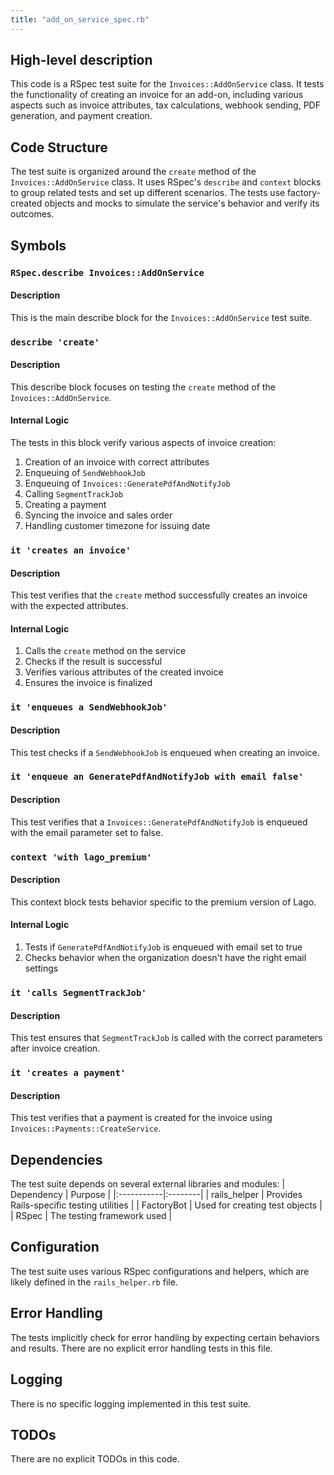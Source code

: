 ```yaml
---
title: "add_on_service_spec.rb"
---
```


## High-level description
This code is a RSpec test suite for the `Invoices::AddOnService` class. It tests the functionality of creating an invoice for an add-on, including various aspects such as invoice attributes, tax calculations, webhook sending, PDF generation, and payment creation.

## Code Structure
The test suite is organized around the `create` method of the `Invoices::AddOnService` class. It uses RSpec's `describe` and `context` blocks to group related tests and set up different scenarios. The tests use factory-created objects and mocks to simulate the service's behavior and verify its outcomes.

## Symbols

### `RSpec.describe Invoices::AddOnService`
#### Description
This is the main describe block for the `Invoices::AddOnService` test suite.

### `describe 'create'`
#### Description
This describe block focuses on testing the `create` method of the `Invoices::AddOnService`.

#### Internal Logic
The tests in this block verify various aspects of invoice creation:
1. Creation of an invoice with correct attributes
2. Enqueuing of `SendWebhookJob`
3. Enqueuing of `Invoices::GeneratePdfAndNotifyJob`
4. Calling `SegmentTrackJob`
5. Creating a payment
6. Syncing the invoice and sales order
7. Handling customer timezone for issuing date

### `it 'creates an invoice'`
#### Description
This test verifies that the `create` method successfully creates an invoice with the expected attributes.

#### Internal Logic
1. Calls the `create` method on the service
2. Checks if the result is successful
3. Verifies various attributes of the created invoice
4. Ensures the invoice is finalized

### `it 'enqueues a SendWebhookJob'`
#### Description
This test checks if a `SendWebhookJob` is enqueued when creating an invoice.

### `it 'enqueue an GeneratePdfAndNotifyJob with email false'`
#### Description
This test verifies that a `Invoices::GeneratePdfAndNotifyJob` is enqueued with the email parameter set to false.

### `context 'with lago_premium'`
#### Description
This context block tests behavior specific to the premium version of Lago.

#### Internal Logic
1. Tests if `GeneratePdfAndNotifyJob` is enqueued with email set to true
2. Checks behavior when the organization doesn't have the right email settings

### `it 'calls SegmentTrackJob'`
#### Description
This test ensures that `SegmentTrackJob` is called with the correct parameters after invoice creation.

### `it 'creates a payment'`
#### Description
This test verifies that a payment is created for the invoice using `Invoices::Payments::CreateService`.

## Dependencies
The test suite depends on several external libraries and modules:
| Dependency | Purpose |
|:-----------|:--------|
| rails_helper | Provides Rails-specific testing utilities |
| FactoryBot | Used for creating test objects |
| RSpec | The testing framework used |

## Configuration
The test suite uses various RSpec configurations and helpers, which are likely defined in the `rails_helper.rb` file.

## Error Handling
The tests implicitly check for error handling by expecting certain behaviors and results. There are no explicit error handling tests in this file.

## Logging
There is no specific logging implemented in this test suite.

## TODOs
There are no explicit TODOs in this code.